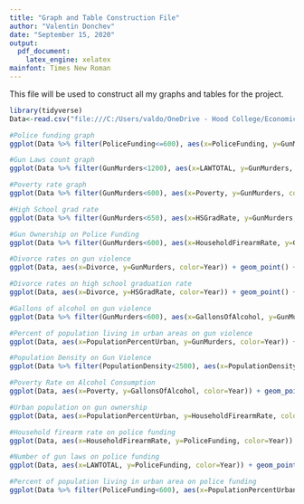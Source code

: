 ---
title: "Graph and Table Construction File"
author: "Valentin Donchev"
date: "September 15, 2020"
output:
  pdf_document:
    latex_engine: xelatex
mainfont: Times New Roman    
---
\fontsize{12}{21}
\selectfont{}
This file will be used to construct all my graphs and tables for the project.

```{r, fig.width=15,fig.height=7, echo=FALSE, silent=TRUE, warning=FALSE, message=F}
library(tidyverse)
Data<-read.csv("file:///C:/Users/valdo/OneDrive - Hood College/Economics Departmental Honors/FinishedData.csv")

#Police funding graph
ggplot(Data %>% filter(PoliceFunding<=600), aes(x=PoliceFunding, y=GunMurders, color=Year)) + geom_point() + labs(x="Level of Police Funding Per Capita Per Year", y="Number of Gun Murders in each State Per Year", title="Police Funding vs Number of Gun Murders in Each State Per Year") + geom_smooth(method = "lm") + theme(plot.title = element_text(hjust = 0.5))

#Gun Laws count graph
ggplot(Data %>% filter(GunMurders<1200), aes(x=LAWTOTAL, y=GunMurders, color=Year)) + geom_point() + labs(x="Number of Gun Laws in a State", y="Number of Gun Murders in each State Per Year", title="Gun Laws vs Gun Murders") + geom_smooth(method = "lm") + theme(plot.title = element_text(hjust = 0.5))

#Poverty rate graph
ggplot(Data %>% filter(GunMurders<600), aes(x=Poverty, y=GunMurders, color=Year)) + geom_point() + labs(x="Poverty Rate", y="Number of Gun Murders in each State Per Year", title="Poverty Rate vs Gun Murders") + theme(plot.title = element_text(hjust = 0.5))

#High School grad rate
ggplot(Data %>% filter(GunMurders<650), aes(x=HSGradRate, y=GunMurders, color=Year)) + geom_point() + labs(x="High School Graduation Rate", y="Number of Gun Murders in each State Per Year", title="High School Graduation Rate vs Gun Murders") + theme(plot.title = element_text(hjust = 0.5))

#Gun Ownership on Police Funding
ggplot(Data %>% filter(GunMurders<600), aes(x=HouseholdFirearmRate, y=GunMurders, color=Year)) + geom_point() + labs(x="Household Firearm Rate", y="Number of Gun Murders in each State Per Year", title="Household Firearm Rate vs Number of Gun Murders in Each State Per Year") + theme(plot.title = element_text(hjust = 0.5))

#Divorce rates on gun violence 
ggplot(Data, aes(x=Divorce, y=GunMurders, color=Year)) + geom_point() + labs(x="Number of Women Divorced Per 1000", y="Number of Gun Murders in each State Per Year", title="Divorce Rate vs Gun Murders") + geom_smooth(method = "lm") + theme(plot.title = element_text(hjust = 0.5))

#Divorce rates on high school graduation rate
ggplot(Data, aes(x=Divorce, y=HSGradRate, color=Year)) + geom_point() + labs(x="Number of Women Divorced Per 1000", y="High School Graduation Rate in each State Per Year", title="Divorce Rate vs High School Graduation Rate") + geom_smooth(method = "lm") + theme(plot.title = element_text(hjust = 0.5))

#Gallons of alcohol on gun violence
ggplot(Data %>% filter(GunMurders<600), aes(x=GallonsOfAlcohol, y=GunMurders, color=Year)) + geom_point() + labs(x="Gallons of Ethanol Drank Per Person", y="Number of Gun Murders", title="Alcohol Consumption on Gun Violence") + theme(plot.title = element_text(hjust = 0.5))

#Percent of population living in urban areas on gun violence
ggplot(Data, aes(x=PopulationPercentUrban, y=GunMurders, color=Year)) + geom_point() + labs(x="Percent of State Population Living in Urban Area", y="Number of Gun Murders", title="Urban Residence on Gun Violence") + theme(plot.title = element_text(hjust = 0.5)) + geom_smooth(method = "auto")

#Population Density on Gun Violence
ggplot(Data %>% filter(PopulationDensity<2500), aes(x=PopulationDensity, y=GunMurders, color=Year)) + geom_point() + labs(x="Number of People Per Square Mile", y="Number of Gun Murders", title="Number of People Per Square Mile on Gun Violence") + theme(plot.title = element_text(hjust = 0.5)) + geom_smooth(method="auto")

#Poverty Rate on Alcohol Consumption
ggplot(Data, aes(x=Poverty, y=GallonsOfAlcohol, color=Year)) + geom_point() + labs(x="Poverty Rate", y="Gallons of Ethanol Consumed Per Capita", title="Poverty Rate on Alcohol Consumption") + theme(plot.title = element_text(hjust = 0.5)) + geom_smooth(method="lm")

#Urban population on gun ownership
ggplot(Data, aes(x=PopulationPercentUrban, y=HouseholdFirearmRate, color=Year)) + geom_point() + labs(x="Percent of Population Living in Urban Area", y="Firearm Ownership Rate", title="Living in an Urban Area on Gun Ownership") + theme(plot.title = element_text(hjust = 0.5)) + geom_smooth(method="lm")

#Household firearm rate on police funding
ggplot(Data, aes(x=HouseholdFirearmRate, y=PoliceFunding, color=Year)) + geom_point() + labs(x="Gun Ownership Rate", y="Police Funding Levels", title="Household Firearm Rate on Police Funding") + theme(plot.title = element_text(hjust = 0.5)) + geom_smooth(method="lm")

#Number of gun laws on police funding
ggplot(Data, aes(x=LAWTOTAL, y=PoliceFunding, color=Year)) + geom_point() + labs(x="Number of Gun Laws in a State", y="Police Funding Levels", title="Number of Gun Laws on Police Funding") + theme(plot.title = element_text(hjust = 0.5)) + geom_smooth(method="lm")

#Percent of population living in urban area on police funding
ggplot(Data %>% filter(PoliceFunding<600), aes(x=PopulationPercentUrban, y=PoliceFunding, color=Year)) + geom_point() + labs(x="Percent of Population Living in Urban Area", y="Police Funding Levels", title="Percent of Population Living in Urban Area on Police Funding") + theme(plot.title = element_text(hjust = 0.5)) + geom_smooth(method="lm")
```



